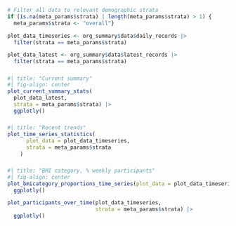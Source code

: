 ```r
# Filter all data to relevant demographic strata
if (is.na(meta_params$strata) | length(meta_params$strata) > 1) {
  meta_params$strata <- "overall"}

plot_data_timeseries <- org_summary$data$daily_records |> 
  filter(strata == meta_params$strata)

plot_data_latest <- org_summary$data$latest_records |> 
  filter(strata == meta_params$strata)

```

#####

```r
#| title: "Current summary"
#| fig-align: center
plot_current_summary_stats(
  plot_data_latest,
  strata = meta_params$strata) |> 
  ggplotly()
```

#####

```r
#| title: "Recent trends"
plot_time_series_statistics(
      plot_data = plot_data_timeseries,
      strata = meta_params$strata
    )
```

#####

```r
#| title: "BMI category, % weekly participants"
#| fig-align: center
plot_bmicategory_proportions_time_series(plot_data = plot_data_timeseries) |> 
  ggplotly()
```
```r
plot_participants_over_time(plot_data_timeseries, 
                            strata = meta_params$strata) |> 
  ggplotly()
```
